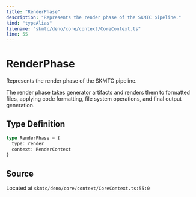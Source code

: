 ```yaml
---
title: "RenderPhase"
description: "Represents the render phase of the SKMTC pipeline."
kind: "typeAlias"
filename: "skmtc/deno/core/context/CoreContext.ts"
line: 55
---
```


# RenderPhase

Represents the render phase of the SKMTC pipeline.

The render phase takes generator artifacts and renders them to formatted files,
applying code formatting, file system operations, and final output generation.

## Type Definition

```typescript
type RenderPhase = {
  type: render
  context: RenderContext
}
```

## Source

Located at `skmtc/deno/core/context/CoreContext.ts:55:0`
